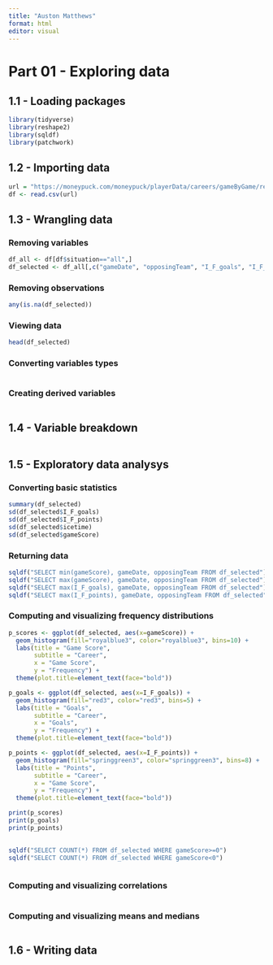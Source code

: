 ```yaml
---
title: "Auston Matthews"
format: html
editor: visual
---
```


# Part 01 - Exploring data

## 1.1 - Loading packages

```r
library(tidyverse)
library(reshape2)
library(sqldf)
library(patchwork)
```

## 1.2 - Importing data

```r
url = "https://moneypuck.com/moneypuck/playerData/careers/gameByGame/regular/skaters/8479318.csv"
df <- read.csv(url)
```

## 1.3 - Wrangling data

### Removing variables

```r
df_all <- df[df$situation=="all",]
df_selected <- df_all[,c("gameDate", "opposingTeam", "I_F_goals", "I_F_points", "icetime", "gameScore")]
```

### Removing observations

```r
any(is.na(df_selected))
```

### Viewing data

```r
head(df_selected)
```

### Converting variables types

```r

```

### Creating derived variables

```r

```

## 1.4 - Variable breakdown

```r

```

## 1.5 - Exploratory data analysys

### Converting basic statistics 

```r
summary(df_selected)
sd(df_selected$I_F_goals)
sd(df_selected$I_F_points)
sd(df_selected$icetime)
sd(df_selected$gameScore)
```

### Returning data

```r
sqldf("SELECT min(gameScore), gameDate, opposingTeam FROM df_selected")
sqldf("SELECT max(gameScore), gameDate, opposingTeam FROM df_selected")
sqldf("SELECT max(I_F_goals), gameDate, opposingTeam FROM df_selected")
sqldf("SELECT max(I_F_points), gameDate, opposingTeam FROM df_selected")
```

### Computing and visualizing frequency distributions

```r
p_scores <- ggplot(df_selected, aes(x=gameScore)) +
  geom_histogram(fill="royalblue3", color="royalblue3", bins=10) +
  labs(title = "Game Score", 
       subtitle = "Career", 
       x = "Game Score",
       y = "Frequency") +
  theme(plot.title=element_text(face="bold"))

p_goals <- ggplot(df_selected, aes(x=I_F_goals)) +
  geom_histogram(fill="red3", color="red3", bins=5) +
  labs(title = "Goals", 
       subtitle = "Career", 
       x = "Goals",
       y = "Frequency") +
  theme(plot.title=element_text(face="bold")) 

p_points <- ggplot(df_selected, aes(x=I_F_points)) +
  geom_histogram(fill="springgreen3", color="springgreen3", bins=8) +
  labs(title = "Points", 
       subtitle = "Career", 
       x = "Game Score",
       y = "Frequency") +
  theme(plot.title=element_text(face="bold")) 

print(p_scores)
print(p_goals)
print(p_points)
                   
```

```r
sqldf("SELECT COUNT(*) FROM df_selected WHERE gameScore>=0")
sqldf("SELECT COUNT(*) FROM df_selected WHERE gameScore<0")
```

```r

```

### Computing and visualizing correlations

```r

```

### Computing and visualizing means and medians

```r

```

## 1.6 - Writing data

```r

```
